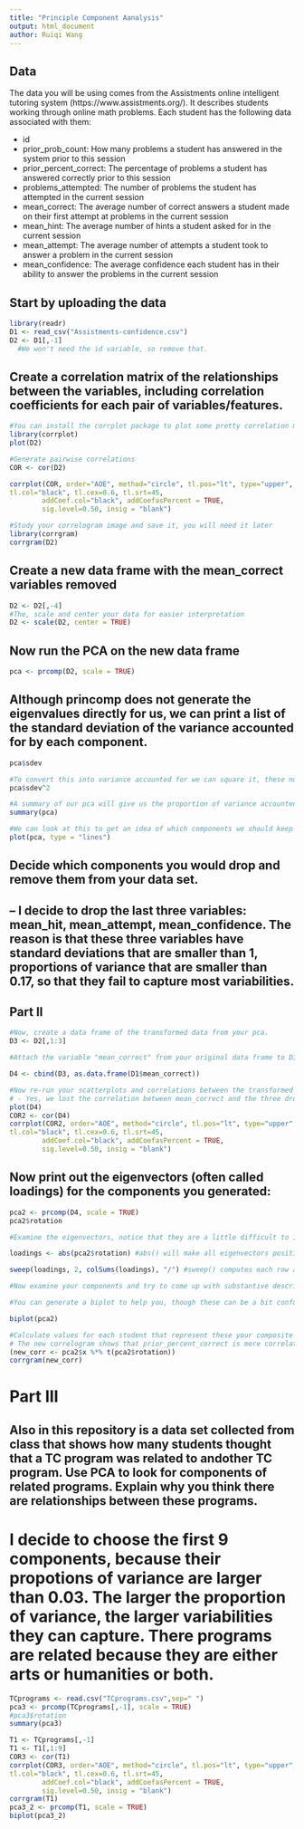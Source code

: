 ```yaml
---
title: "Principle Component Aanalysis"
output: html_document
author: Ruiqi Wang
---
```

## Data
The data you will be using comes from the Assistments online intelligent tutoring system (https://www.assistments.org/). It describes students working through online math problems. Each student has the following data associated with them:

- id
- prior_prob_count: How many problems a student has answered in the system prior to this session
- prior_percent_correct: The percentage of problems a student has answered correctly prior to this session
- problems_attempted: The number of problems the student has attempted in the current session
- mean_correct: The average number of correct answers a student made on their first attempt at problems in the current session
- mean_hint: The average number of hints a student asked for in the current session
- mean_attempt: The average number of attempts a student took to answer a problem in the current session
- mean_confidence: The average confidence each student has in their ability to answer the problems in the current session

## Start by uploading the data
```r
library(readr)
D1 <- read_csv("Assistments-confidence.csv")
D2 <- D1[,-1]
  #We won't need the id variable, so remove that.
```

## Create a correlation matrix of the relationships between the variables, including correlation coefficients for each pair of variables/features.

```r
#You can install the corrplot package to plot some pretty correlation matrices (sometimes called correlograms)
library(corrplot)
plot(D2)

#Generate pairwise correlations
COR <- cor(D2)

corrplot(COR, order="AOE", method="circle", tl.pos="lt", type="upper",        
tl.col="black", tl.cex=0.6, tl.srt=45, 
        addCoef.col="black", addCoefasPercent = TRUE,
        sig.level=0.50, insig = "blank")

#Study your correlogram image and save it, you will need it later
library(corrgram)
corrgram(D2)
```

## Create a new data frame with the mean_correct variables removed

```r
D2 <- D2[,-4]
#The, scale and center your data for easier interpretation
D2 <- scale(D2, center = TRUE)
```

## Now run the PCA on the new data frame

```r
pca <- prcomp(D2, scale = TRUE)
```

## Although princomp does not generate the eigenvalues directly for us, we can print a list of the standard deviation of the variance accounted for by each component.

```r
pca$sdev

#To convert this into variance accounted for we can square it, these numbers are proportional to the eigenvalue
pca$sdev^2

#A summary of our pca will give us the proportion of variance accounted for by each component
summary(pca)

#We can look at this to get an idea of which components we should keep and which we should drop
plot(pca, type = "lines")
```

## Decide which components you would drop and remove them from your data set.
## -- I decide to drop the last three variables: mean_hit, mean_attempt, mean_confidence. The reason is that these three variables have standard deviations that are smaller than 1, proportions of variance that are smaller than 0.17, so that they fail to capture most variabilities. 

## Part II

```r
#Now, create a data frame of the transformed data from your pca.
D3 <- D2[,1:3]

#Attach the variable "mean_correct" from your original data frame to D3.

D4 <- cbind(D3, as.data.frame(D1$mean_correct))

#Now re-run your scatterplots and correlations between the transformed data and mean_correct. If you had dropped some components would you have lost important infomation about mean_correct?
# - Yes, we lost the correlation between mean_correct and the three dropped variables that might have influence on mean_correct
plot(D4)
COR2 <- cor(D4)
corrplot(COR2, order="AOE", method="circle", tl.pos="lt", type="upper",        
tl.col="black", tl.cex=0.6, tl.srt=45, 
        addCoef.col="black", addCoefasPercent = TRUE,
        sig.level=0.50, insig = "blank")
```
## Now print out the eigenvectors (often called loadings) for the components you generated:

```r
pca2 <- prcomp(D4, scale = TRUE)
pca2$rotation

#Examine the eigenvectors, notice that they are a little difficult to interpret. It is much easier to make sense of them if we make them proportional within each component

loadings <- abs(pca2$rotation) #abs() will make all eigenvectors positive

sweep(loadings, 2, colSums(loadings), "/") #sweep() computes each row as a proportion of the column. (There must be a way to do this with dplyr()?)

#Now examine your components and try to come up with substantive descriptions of what some might represent?

#You can generate a biplot to help you, though these can be a bit confusing. They plot the transformed data by the first two components. Therefore, the axes represent the direction of maximum variance. Then mapped onto this point cloud are the original directions of the variables, depicted as red arrows. It is supposed to provide a visualization of which variables "go together". Variables that possibly represent the same underlying construct point in the same direction.  

biplot(pca2)

#Calculate values for each student that represent these your composite variables and then create a new correlogram showing their relationship to mean_correct.
# The new correlogram shows that prior_percent_correct is more correlated with mean_correct
(new_corr <- pca2$x %*% t(pca2$rotation))
corrgram(new_corr)

```
# Part III  

## Also in this repository is a data set collected from class that shows how many students thought that a TC program was related to andother TC program. Use PCA to look for components of related programs. Explain why you think there are relationships between these programs.
# I decide to choose the first 9  components, because their propotions of variance are larger than 0.03. The larger the proportion of variance, the larger variabilities they can capture. There programs are related because they are either arts or humanities or both. 
```r
TCprograms <- read.csv("TCprograms.csv",sep=" ")
pca3 <- prcomp(TCprograms[,-1], scale = TRUE)
#pca3$rotation
summary(pca3)

T1 <- TCprograms[,-1]
T1 <- T1[,1:9]
COR3 <- cor(T1)
corrplot(COR3, order="AOE", method="circle", tl.pos="lt", type="upper",        
tl.col="black", tl.cex=0.6, tl.srt=45, 
        addCoef.col="black", addCoefasPercent = TRUE,
        sig.level=0.50, insig = "blank")
corrgram(T1)
pca3_2 <- prcomp(T1, scale = TRUE)
biplot(pca3_2)

```

